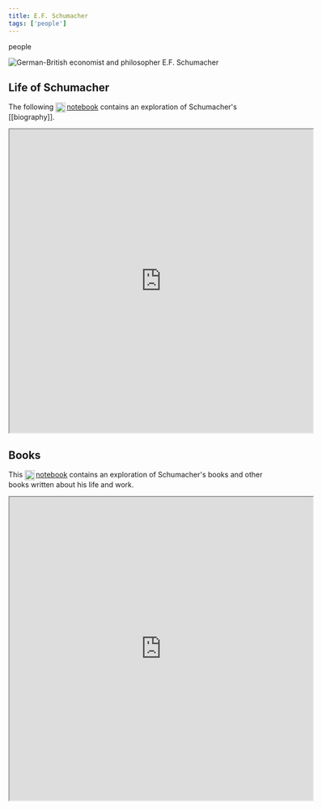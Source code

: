 ```yaml
---
title: E.F. Schumacher
tags: ['people']
---
```


<NoteTag color="beige">people</NoteTag>

<div class="background-image">
  <img
    src = "people/ef-schumacher.png"
    alt= "German-British economist and philosopher E.F. Schumacher"
  />
</div>

## Life of Schumacher

The following [<img src="https://raw.githubusercontent.com/m-arti/ms-notes/4ccb62f36641cd886207d3a35bc403f40a5cf7a7/images/wolfram-icon.svg" alt="A Wolfram Notebook containing an exploration of E.F. Schumacher's biography" style="width:20px; display:inline; vertical-align:middle; padding-right:2px"/>notebook](https://www.wolframcloud.com/obj/mar/Published/efs-bio.nb) contains an exploration of Schumacher's [[biography]].

<iframe src="https://www.wolframcloud.com/obj/mar/Published/efs-bio.nb?_embed=iframe" width="600" height="600"></iframe>

## Books

This [<img src="https://raw.githubusercontent.com/m-arti/ms-notes/4ccb62f36641cd886207d3a35bc403f40a5cf7a7/images/wolfram-icon.svg" alt="A Wolfram Notebook containing an exploration of E.F. Schumacher's books" style="width:20px; display:inline; vertical-align:middle; padding-right:2px"/>notebook](https://www.wolframcloud.com/obj/mar/Published/efs-books.nb) contains an exploration of Schumacher's books and other books written about his life and work.

<iframe src="https://www.wolframcloud.com/obj/mar/Published/efs-books.nb?_embed=iframe" width="600" height="600"></iframe>
